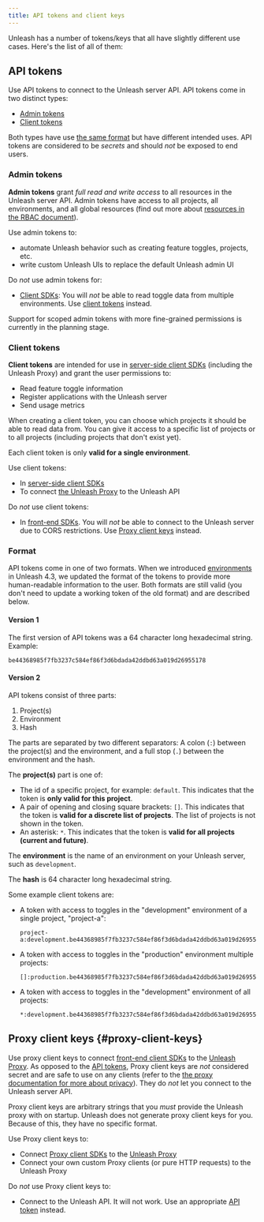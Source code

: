 ```yaml
---
title: API tokens and client keys
---
```


Unleash has a number of tokens/keys that all have slightly different use cases. Here's the list of all of them:

## API tokens

Use API tokens to connect to the Unleash server API. API tokens come in two distinct types:
- [Admin tokens](#admin-tokens)
- [Client tokens](#client-tokens)

Both types have use [the same format](#format) but have different intended uses. API tokens are considered to be *secrets* and should _not_ be exposed to end users.

### Admin tokens

**Admin tokens** grant *full read and write access* to all resources in the Unleash server API. Admin tokens have access to all projects, all environments, and all global resources (find out more about [resources in the RBAC document](../user_guide/rbac.md#core-principles)).

Use admin tokens to:
- automate Unleash behavior such as creating feature toggles, projects, etc.
- write custom Unleash UIs to replace the default Unleash admin UI

Do _not_ use admin tokens for:
- [Client SDKs](../sdks/index.md): You will _not_ be able to read toggle data from multiple environments. Use [client tokens](#client-tokens) instead.

Support for scoped admin tokens with more fine-grained permissions is currently in the planning stage.

### Client tokens

**Client tokens** are intended for use in [server-side client SDKs](../sdks/index.md#server-side-sdks) (including the Unleash Proxy) and grant the user permissions to:
- Read feature toggle information
- Register applications with the Unleash server
- Send usage metrics

When creating a client token, you can choose which projects it should be able to read data from. You can give it access to a specific list of projects or to all projects (including projects that don't exist yet).

Each client token is only **valid for a single environment**.

Use client tokens:
- In [server-side client SDKs](../sdks/index.md#server-side-sdks)
- To connect [the Unleash Proxy](../sdks/unleash-proxy.md) to the Unleash API

Do _not_ use client tokens:
- In [front-end SDKs](../sdks/index.md#front-end-sdks). You will _not_ be able to connect to the Unleash server due to CORS restrictions. Use [Proxy client keys](#proxy-client-keys) instead.

### Format

API tokens come in one of two formats. When we introduced [environments](../user_guide/environments.md) in Unleash 4.3, we updated the format of the tokens to provide more human-readable information to the user. Both formats are still valid (you don't need to update a working token of the old format) and are described below.

#### Version 1

The first version of API tokens was a 64 character long hexadecimal string. Example:

```
be44368985f7fb3237c584ef86f3d6bdada42ddbd63a019d26955178
```


#### Version 2

API tokens consist of three parts:

1. Project(s)
2. Environment
3. Hash

The parts are separated by two different separators: A colon (`:`) between the project(s) and the environment, and a full stop (`.`) between the environment and the hash.

The **project(s)** part is one of:
- The id of a specific project, for example: `default`. This indicates that the token is **only valid for this project**.
- A pair of opening and closing square brackets: `[]`. This indicates that the token is **valid for a discrete list of projects**.  The list of projects is not shown in the token.
- An asterisk: `*`. This indicates that the token is **valid for all projects (current and future)**.

The **environment** is the name of an environment on your Unleash server, such as `development`.

The **hash** is 64 character long hexadecimal string.

Some example client tokens are:
- A token with access to toggles in the "development" environment of a single project, "project-a":
  ```
  project-a:development.be44368985f7fb3237c584ef86f3d6bdada42ddbd63a019d26955178
  ```
- A token with access to toggles in the "production" environment multiple projects:
  ```
  []:production.be44368985f7fb3237c584ef86f3d6bdada42ddbd63a019d26955178
  ```
- A token with access to toggles in the "development" environment of all projects:
  ```
  *:development.be44368985f7fb3237c584ef86f3d6bdada42ddbd63a019d26955178
  ```

## Proxy client keys {#proxy-client-keys}

Use proxy client keys to connect [front-end client SDKs](../sdks/index.md#front-end-sdks) to the [Unleash Proxy](../sdks/unleash-proxy.md). As opposed to the [API tokens](#api-tokens), Proxy client keys are *not* considered secret and are safe to use on any clients (refer to the [the proxy documentation for more about privacy](../sdks/unleash-proxy.md#we-care-about-privacy)). They do _not_ let you connect to the Unleash server API.

Proxy client keys are arbitrary strings that you *must* provide the Unleash proxy with on startup. Unleash does not generate proxy client keys for you. Because of this, they have no specific format.

Use Proxy client keys to:
- Connect [Proxy client SDKs](../sdks/index.md#front-end-sdks) to the [Unleash Proxy](../sdks/unleash-proxy.md)
- Connect your own custom Proxy clients (or pure HTTP requests) to the Unleash Proxy

Do *not* use Proxy client keys to:
- Connect to the Unleash API. It will not work. Use an appropriate [API token](#api-tokens) instead.
